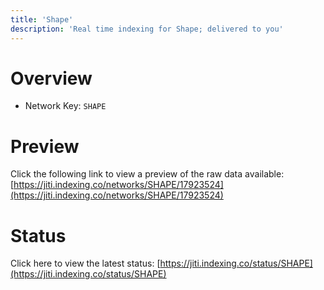 ```yaml
---
title: 'Shape'
description: 'Real time indexing for Shape; delivered to you'
---
```


# Overview
- Network Key: `SHAPE`

# Preview
Click the following link to view a preview of the raw data available: [https://jiti.indexing.co/networks/SHAPE/17923524](https://jiti.indexing.co/networks/SHAPE/17923524)

# Status
Click here to view the latest status: [https://jiti.indexing.co/status/SHAPE](https://jiti.indexing.co/status/SHAPE)
